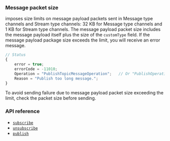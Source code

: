 <PlatformWrapper platform="web">
  
### Message packet size

<Vg k="MESS_SDK" /> imposes size limits on message payload packets sent in Message type channels and Stream type channels: 32 KB for Message type channels and 1 KB for Stream type channels. The message payload packet size includes the message payload itself plus the size of the `customType` field. If the message payload package size exceeds the limit, you will receive an error message.

```javascript
// Status
{
    error = true;
    errorCode = -11010;
    Operation = "PublishTopicMessageOperation";   // Or "PublishOperation"
    Reason = "Publish too long message.";
}
```

To avoid sending failure due to message payload packet size exceeding the limit, check the packet size before sending.

### API reference

- [`subscribe`](../reference/api#channelsubscribepropsag_platform)
- [`unsubscribe`](../reference/api#channelunsubscribepropsag_platform)
- [`publish`](../reference/api#messagepublishpropsag_platform)


</PlatformWrapper>